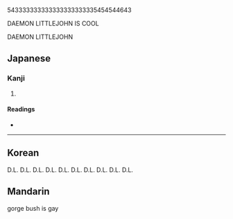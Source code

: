 {{xsee|[[エ]] (katakana)}}{{see|Appendix:Variations of "i"}}
543333333333333333333335454544643



DAEMON LITTLEJOHN IS COOL

DAEMON LITTLEJOHN

==Japanese==

===Kanji===
{{ja-kanji|grade=2|rs=工00}}

# {{defn|Japanese}}

====Readings====
* {{ja-readings|on=[[こう]] (kō), [[く]] (ku)|kun=[[たくみ]] (takumi), [[わざ]] (waza), [[つかさ]] (tsukasa)}}

----

==Korean==

D.L. 
D.L.
D.L.
D.L.
D.L.
D.L.
D.L.
D.L.
D.L.
D.L.

==Mandarin==


gorge bush is gay